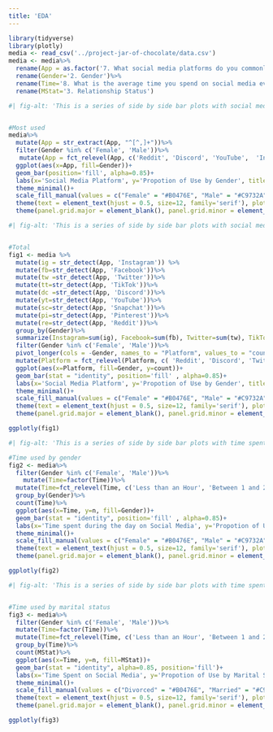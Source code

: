 ```yaml
---
title: 'EDA' 
---
```


```r
library(tidyverse)
library(plotly)
media <- read_csv('../project-jar-of-chocolate/data.csv')
media <- media%>%
  rename(App = as.factor('7. What social media platforms do you commonly use?'))%>%
  rename(Gender='2. Gender')%>%
  rename(Time='8. What is the average time you spend on social media every day?')%>%
  rename(MStat='3. Relationship Status')
```

```r
#| fig-alt: 'This is a series of side by side bar plots with social media platforms on the X-axis and proportion of use by gender on the Y-axis. It appears that overall there is a higher proportion of males that use social media than females across all platforms. The most popular platform used by females is facebook, and the most popular platform for men is Reddit, according to this vizualization.' 


#Most used 
media%>%
  mutate(App = str_extract(App, "^[^,]+"))%>%
  filter(Gender %in% c('Female', 'Male'))%>%
   mutate(App = fct_relevel(App, c('Reddit', 'Discord', 'YouTube',  'Instagram', 'Twitter', 'Pinterest', 'Facebook')))%>%
  ggplot(aes(x=App, fill=Gender))+
  geom_bar(position='fill', alpha=0.85)+
  labs(x='Social Media Platform', y='Propotion of Use by Gender', title=' Fig 1 : Use of Social Media Platform by Gender', caption = 'Plot created by Tanisha Dodla')+
  theme_minimal()+
  scale_fill_manual(values = c("Female" = "#B0476E", "Male" = "#C9732A")) +
  theme(text = element_text(hjust = 0.5, size=12, family='serif'), plot.title=element_text(hjust = 0.5))+
  theme(panel.grid.major = element_blank(), panel.grid.minor = element_blank())
```

```r

#| fig-alt: 'This is a series of side by side bar plots with social media platforms on the X-axis and proportion of use by gender on the Y-axis. This vizualization was created by using data from people who recorded multiple app usage, instead of just one platform. It appears that overall there is a slightly higher proportion of females that use social media than males across all platforms. The most popular platform used by females is Pinterest, and the most popular platform by men is Discord, according to this vizualization.' 


#Total 
fig1 <- media %>% 
  mutate(ig = str_detect(App, 'Instagram')) %>% 
  mutate(fb=str_detect(App, 'Facebook'))%>%
  mutate(tw =str_detect(App, 'Twitter'))%>%
  mutate(tt=str_detect(App, 'TikTok'))%>%
  mutate(dc =str_detect(App, 'Discord'))%>%
  mutate(yt=str_detect(App, 'YouTube'))%>%
  mutate(sc=str_detect(App, 'Snapchat'))%>%
  mutate(pi=str_detect(App, 'Pinterest'))%>%
  mutate(re=str_detect(App, 'Reddit'))%>%
  group_by(Gender)%>%
  summarize(Instagram=sum(ig), Facebook=sum(fb), Twitter=sum(tw), TikTok=sum(tt), Discord=sum(dc), Snapchat=sum(sc), Pinterest=sum(pi), Reddit=sum(re))%>%
  filter(Gender %in% c('Female', 'Male'))%>%
  pivot_longer(cols = -Gender, names_to = "Platform", values_to = "count")%>%
  mutate(Platform = fct_relevel(Platform, c( 'Reddit', 'Discord', 'Twitter',  'Facebook', 'Instagram', 'Snapchat', 'TikTok','Pinterest')))%>%
  ggplot(aes(x=Platform, fill=Gender, y=count))+
  geom_bar(stat = "identity", position='fill' , alpha=0.85)+
  labs(x='Social Media Platform', y='Propotion of Use by Gender', title=' Fig 2: Use of Social Media Platform by Gender', caption = 'Use of social media by useage of multiple apps. Plot created by Tanisha Dodla')+
  theme_minimal()+
  scale_fill_manual(values = c("Female" = "#B0476E", "Male" = "#C9732A")) +
  theme(text = element_text(hjust = 0.5, size=12, family='serif'), plot.title=element_text(hjust = 0.5))+
  theme(panel.grid.major = element_blank(), panel.grid.minor = element_blank())

ggplotly(fig1)
```

```r

#| fig-alt: 'This is a series of side by side bar plots with time spent on social media during the day on the X-axis and proportion of use by gender on the Y-axis. The time ranges between zero and five plus hours on social media. It appears that overall there is a slightly higher proportion of females on social media with 5 + hours being roughly 65% female usage, and less than an hour being 80% male usage.'

#Time used by gender 
fig2 <- media%>%
  filter(Gender %in% c('Female', 'Male'))%>%
    mutate(Time=factor(Time))%>%
  mutate(Time=fct_relevel(Time, c('Less than an Hour', 'Between 1 and 2 hours', 'Between 2 and 3 hours', 'Between 3 and 4 hours', 'Between 4 and 5 hours', 'More than 5 hours')))%>%
  group_by(Gender)%>%
  count(Time)%>%
  ggplot(aes(x=Time, y=n, fill=Gender))+
  geom_bar(stat = "identity", position='fill' , alpha=0.85)+
  labs(x='Time spent during the day on Social Media', y='Propotion of Use by Gender', title=' Fig 3: Time on Social Media by Gender', caption = 'Plot created by Tanisha Dodla')+
  theme_minimal()+
  scale_fill_manual(values = c("Female" = "#B0476E", "Male" = "#C9732A")) +
  theme(text = element_text(hjust = 0.5, size=12, family='serif'), plot.title=element_text(hjust = 0.5))+
  theme(panel.grid.major = element_blank(), panel.grid.minor = element_blank())

ggplotly(fig2)
```

```r

#| fig-alt: 'This is a series of side by side bar plots with time spent on social media during the day on the X-axis and proportion of use by marital status on the Y-axis. The time ranges between zero and five plus hours on social media. The marriage status categories are single, married, divorced, or in a relationship. Overall, it appears that those who identify as single have the greatest time spent on social media, with divorced people having the least hours spent, and those in a relationship not far behind, according to this vizualization. It is also important to note that there is only 6 divorced people in this dataset so their social media usage is probably not representative.'


#Time used by marital status 
fig3 <- media%>%
  filter(Gender %in% c('Female', 'Male'))%>%
  mutate(Time=factor(Time))%>%
  mutate(Time=fct_relevel(Time, c('Less than an Hour', 'Between 1 and 2 hours', 'Between 2 and 3 hours', 'Between 3 and 4 hours', 'Between 4 and 5 hours', 'More than 5 hours')))%>%
  group_by(Time)%>%
  count(MStat)%>%
  ggplot(aes(x=Time, y=n, fill=MStat))+
  geom_bar(stat = "identity", alpha=0.85, position='fill')+
  labs(x='Time Spent on Social Media', y='Propotion of Use by Marital Status', title=' Fig 4: Time on Social Media by Marital Status', MStat='Marital Status', caption = 'Plot created by Tanisha Dodla')+
  theme_minimal()+
  scale_fill_manual(values = c("Divorced" = "#B0476E", "Married" = "#C9732A", 'Single' = '#3C7D3F', 'In a relationship' = '#4679B3')) +
  theme(text = element_text(hjust = 0.5, size=12, family='serif'), plot.title=element_text(hjust = 0.5))+
  theme(panel.grid.major = element_blank(), panel.grid.minor = element_blank())

ggplotly(fig3)
```







